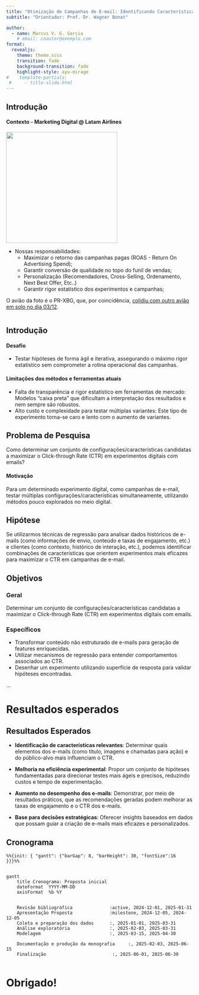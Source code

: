 ```yaml
---
title: "Otimização de Campanhas de E-mail: Identificando Características que Maximizam o Click-Through Rate (CTR)"
subtitle: "Orientador: Prof. Dr. Wagner Bonat"

author:
  - name: Marcus V. G. Garcia
    # email: coautor@exemplo.com
format: 
  revealjs:
    theme: theme.scss
    transition: fade
    background-transition: fade
    highlight-style: ayu-mirage
#    template-partials:
 #     - title-slide.html
---
```


## Introdução

#### Contexto - Marketing Digital \@ Latam Airlines

::: topics
::: small
![](img/background.png){.absolute right="0" top="0px" width="300px"}

-   Nossas responsabilidades:
    -   Maximizar o retorno das campanhas pagas (ROAS - Return On Advertising Spend);
    -   Garantir conversão de qualidade no topo do funil de vendas;
    -   Personalização (Recomendadores, Cross-Selling, Ordenamento, Next Best Offer, Etc..)
    -   Garantir rigor estatístico dos experimentos e campanhas;
:::
:::

::: aside
O avião da foto é o PR-XBG, que, por coincidência, [colidiu com outro avião em solo no dia 03/12](https://www.airway.com.br/dois-airbus-da-latam-se-chocam-no-solo-em-congonhas/).
:::


::: columns
::: {.column .r-fit-text width="100%"}
:::

::: {.column width="0%"}
:::
:::

## Introdução

#### Desafio

::: small
-   Testar hipóteses de forma ágil e iterativa, assegurando o máximo rigor estatístico sem comprometer a rotina operacional das campanhas.
:::

#### Limitações dos métodos e ferramentas atuais

::: limitations
::: small
-   Falta de transparência e rigor estatístico em ferramentas de mercado: Modelos "caixa preta" que dificultam a interpretação dos resultados e nem sempre são robustos.
-   Alto custo e complexidade para testar múltiplas variantes: Este tipo de experimento torna-se caro e lento com o aumento de variantes.
:::
:::

## Problema de Pesquisa

<!-- Como podemos testar múltiplas configurações/características simultaneamente em experimentos digitais, de forma ágil e iterativa, mantendo o rigor estatístico?  -->

Como determinar um conjunto de configurações/características candidatas a maximizar o Click-through Rate (CTR) em experimentos digitais com emails?

#### Motivação

::: goal
Para um determinado experimento digital, como campanhas de e-mail, testar múltiplas configurações/características simultaneamente, utilizando métodos pouco explorados no meio digital.
:::

## Hipótese

Se utilizarmos técnicas de regressão para analisar dados históricos de e-mails (como informações de envio, conteúdo e taxas de engajamento, etc.) e clientes (como contexto, histórico de interação, etc.), podemos identificar combinações de características que orientem experimentos mais eficazes para maximizar o CTR em campanhas de e-mail.

## Objetivos

### Geral

::: goal
Determinar um conjunto de configurações/características candidatas a maximizar o Click-through Rate (CTR) em experimentos digitais com emails.
:::

### Específicos

-   Transformar conteúdo não estruturado de e-mails para geração de features enriquecidas.
-   Utilizar mecanismos de regressão para entender comportamentos associados ao CTR.
-   Desenhar um experimento utilizando superfície de resposta para validar hipóteses encontradas.

...

# Resultados esperados

## Resultados Esperados

-   **Identificação de características relevantes**: Determinar quais elementos dos e-mails (como título, imagens e chamadas para ação) e do público-alvo mais influenciam o CTR.

-   **Melhoria na eficiência experimental**: Propor um conjunto de hipóteses fundamentadas para direcionar testes mais ágeis e precisos, reduzindo custos e tempo de experimentação.

-   **Aumento no desempenho dos e-mails**: Demonstrar, por meio de resultados práticos, que as recomendações geradas podem melhorar as taxas de engajamento e o CTR dos e-mails.

-   **Base para decisões estratégicas**: Oferecer insights baseados em dados que possam guiar a criação de e-mails mais eficazes e personalizados.

## Cronograma

```mermaid
%%{init: { "gantt": {"barGap": 8, "barHeight": 30, "fontSize":16  }}}%%


gantt
    title Cronograma: Proposta inicial
    dateFormat  YYYY-MM-DD
    axisFormat  %b %Y

    
    Revisão bibliográfica              :active, 2024-12-01, 2025-01-31
    Apresentação Proposta              :milestone, 2024-12-05, 2024-12-05
    Coleta e preparação dos dados      :, 2025-01-01, 2025-03-31
    Análise exploratória               :, 2025-02-03, 2025-03-31
    Modelagem                          :, 2025-03-15, 2025-04-30
    
    Documentação e produção da monografia     :, 2025-02-03, 2025-06-15
    Finalização                         :, 2025-06-01, 2025-06-30


```

# Obrigado!
